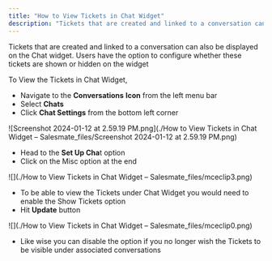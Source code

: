 ```yaml
---
title: "How to View Tickets in Chat Widget"
description: "Tickets that are created and linked to a conversation can also be displayed on the Chat widget. Users have the option to configure whether these ticke..."
---
```


Tickets that are created and linked to a conversation can also be displayed on the Chat widget. Users have the option to configure whether these tickets are shown or hidden on the widget

To View the Tickets in Chat Widget,

*   Navigate to the **Conversations** **Icon** from the left menu bar
*   Select **Chats**
*   Click **Chat Settings** from the bottom left corner

![Screenshot 2024-01-12 at 2.59.19 PM.png](./How to View Tickets in Chat Widget – Salesmate_files/Screenshot 2024-01-12 at 2.59.19 PM.png)

*   Head to the **Set Up Cha**t option
*   Click on the Misc option at the end

![](./How to View Tickets in Chat Widget – Salesmate_files/mceclip3.png)

*   To be able to view the Tickets under Chat Widget you would need to enable the Show Tickets option 
*   Hit **Update** button

![](./How to View Tickets in Chat Widget – Salesmate_files/mceclip0.png)

*   Like wise you can disable the option if you no longer wish the Tickets to be visible under associated conversations